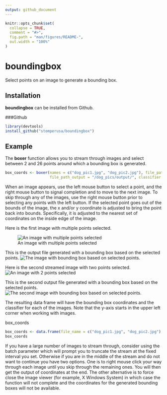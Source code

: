 ```yaml
---
output: github_document
---
```


<!-- README.md is generated from README.Rmd. Please edit that file -->

```r
knitr::opts_chunk$set(
  collapse = TRUE,
  comment = "#>",
  fig.path = "man/figures/README-",
  out.width = "100%"
)
```
# boundingbox

Select points on an image to generate a bounding box.

## Installation

**boundingbox** can be installed from Github.

###Github

``` r
library(devtools)
install_github("stomperusa/boundingbox")
```

## Example

The **boxer** function allows you to stream through images and select between 2 and 26 points around which a bounding box is generated. 

``` r
box_coords <- boxer(names = c("dog_pic1.jpg", "dog_pic2.jpg"), file_path_input = "/dog_pics/input/", 
                    file_path_output = "/dog_pics/output/", classifier = "dog", show_classifier = T)
```
When an image appears, use the left mouse button to select a point, and the right mouse button to signal completion and to move to the next image. To skip through any of the images, use the right mouse button prior to selecting any points with the left button. If the selected point goes out of the bounds of the image, the x and/or y coordinate is adjusted to bring the point back into bounds. Specifically, it is adjusted to the nearest set of coordinates on the inside edge of the image. 

Here is the first image with multiple points selected.

![An image with multiple points selected](tools/README-input-1.jpg)

This is the output file generated with a bounding box based on the selected points.
![The image with bounding box based on selected points.](tools/README-output-1.jpg)

Here is the second streamed image with two points selected. 
![An image with 2 points selected](tools/README-input-2.jpg)

This is the second output file generated with a bounding box based on the selected points.
![The second image with bounding box based on selected points.](tools/README-output-2.jpg)

The resulting data frame will have the bounding box coordinates and the classifier for each of the images.
Note that the y-axis starts in the upper left corner when working with images. 

box_coords
```r
box_coords <- data.frame(file_name = c("dog_pic1.jpg", "dog_pic2.jpg"), x_left = c(19,41), y_top = c(9,5), x_right = c(201, 149), y_bottom = c(223, 216), classifier = "dog")
box_coords
```

If you have a large number of images to stream through, consider using the batch parameter which will prompt you to truncate the stream at the fixed interval you set. Otherwise if you are in the middle of the stream and do not want to continue you have two options. One is to right mouse click your way through each image until you skip through the remaining ones. You will then get the output of coordinates at the end. The other alternative is to force close the image viewer (for example, X Windows System) in which case the function will not complete and the coordinates for the generated bounding boxes will not be available. 
